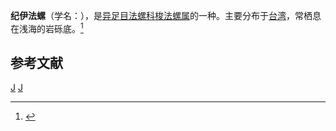{{Infraspeciesbox
| image = 
| image_caption = 
| status = 
| status_system = 
| genus = Cymatium
| species = exaratum
| subspecies = kiiense
| authority = Sowerby, 1915
| synonyms = 
}}
'''纪伊法螺'''（学名：''{{lang|la|Cymatium exaratum kiiense}}''），是[[异足目|异足目]][[法螺科|法螺科]][[梭法螺属|梭法螺属]]的一种。主要分布于[[台湾|台湾]]，常栖息在浅海的岩砾底。<ref>{{cite web|url=http://shell.sinica.edu.tw/chinese/shellbase_detail.php?science_no=728|title=国际贝库：纪伊法螺|publisher=台湾贝类资料库|accessdate=2009-08-11}}</ref>

== 参考文献 ==
{{reflist|2}}
{{taxonbar}}
[[Category:_1915年描述的动物|J]]
[[Category:梭法螺属|J]]